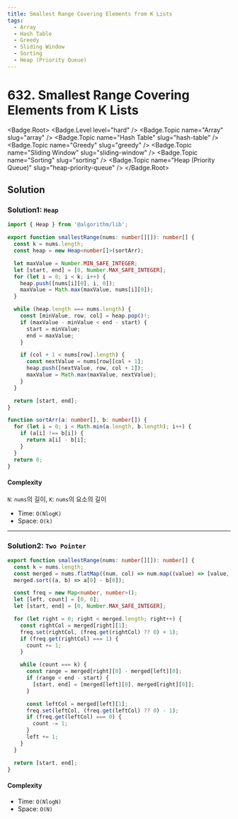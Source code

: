 ```yaml
---
title: Smallest Range Covering Elements from K Lists
tags:
  - Array
  - Hash Table
  - Greedy
  - Sliding Window
  - Sorting
  - Heap (Priority Queue)
---
```


# 632. Smallest Range Covering Elements from K Lists

<Badge.Root>
  <Badge.Level level="hard" />
  <Badge.Topic name="Array" slug="array" />
  <Badge.Topic name="Hash Table" slug="hash-table" />
  <Badge.Topic name="Greedy" slug="greedy" />
  <Badge.Topic name="Sliding Window" slug="sliding-window" />
  <Badge.Topic name="Sorting" slug="sorting" />
  <Badge.Topic name="Heap (Priority Queue)" slug="heap-priority-queue" />
</Badge.Root>

## Solution

### Solution1: `Heap`

```typescript filename="solution.ts" copy
import { Heap } from '@algorithm/lib';

export function smallestRange(nums: number[][]): number[] {
  const k = nums.length;
  const heap = new Heap<number[]>(sortArr);

  let maxValue = Number.MIN_SAFE_INTEGER;
  let [start, end] = [0, Number.MAX_SAFE_INTEGER];
  for (let i = 0; i < k; i++) {
    heap.push([nums[i][0], i, 0]);
    maxValue = Math.max(maxValue, nums[i][0]);
  }

  while (heap.length === nums.length) {
    const [minValue, row, col] = heap.pop()!;
    if (maxValue - minValue < end - start) {
      start = minValue;
      end = maxValue;
    }

    if (col + 1 < nums[row].length) {
      const nextValue = nums[row][col + 1];
      heap.push([nextValue, row, col + 1]);
      maxValue = Math.max(maxValue, nextValue);
    }
  }

  return [start, end];
}

function sortArr(a: number[], b: number[]) {
  for (let i = 0; i < Math.min(a.length, b.length); i++) {
    if (a[i] !== b[i]) {
      return a[i] - b[i];
    }
  }
  return 0;
}
```

#### Complexity

`N`: `nums`의 길이, `K`: `nums`의 요소의 길이

- Time: `O(NlogK)`
- Space: `O(k)`

---

### Solution2: `Two Pointer`

```typescript filename="solution.ts" copy
export function smallestRange(nums: number[][]): number[] {
  const k = nums.length;
  const merged = nums.flatMap((num, col) => num.map((value) => [value, col]));
  merged.sort((a, b) => a[0] - b[0]);

  const freq = new Map<number, number>();
  let [left, count] = [0, 0];
  let [start, end] = [0, Number.MAX_SAFE_INTEGER];

  for (let right = 0; right < merged.length; right++) {
    const rightCol = merged[right][1];
    freq.set(rightCol, (freq.get(rightCol) ?? 0) + 1);
    if (freq.get(rightCol) === 1) {
      count += 1;
    }

    while (count === k) {
      const range = merged[right][0] - merged[left][0];
      if (range < end - start) {
        [start, end] = [merged[left][0], merged[right][0]];
      }

      const leftCol = merged[left][1];
      freq.set(leftCol, (freq.get(leftCol) ?? 0) - 1);
      if (freq.get(leftCol) === 0) {
        count -= 1;
      }
      left += 1;
    }
  }

  return [start, end];
}
```

#### Complexity

- Time: `O(NlogN)`
- Space: `O(N)`

<ProblemLink
  codingSite="leetcode"
  href="https://leetcode.com/problems/smallest-range-covering-elements-from-k-lists"
  title="Smallest Range Covering Elements from K Lists"
/>
